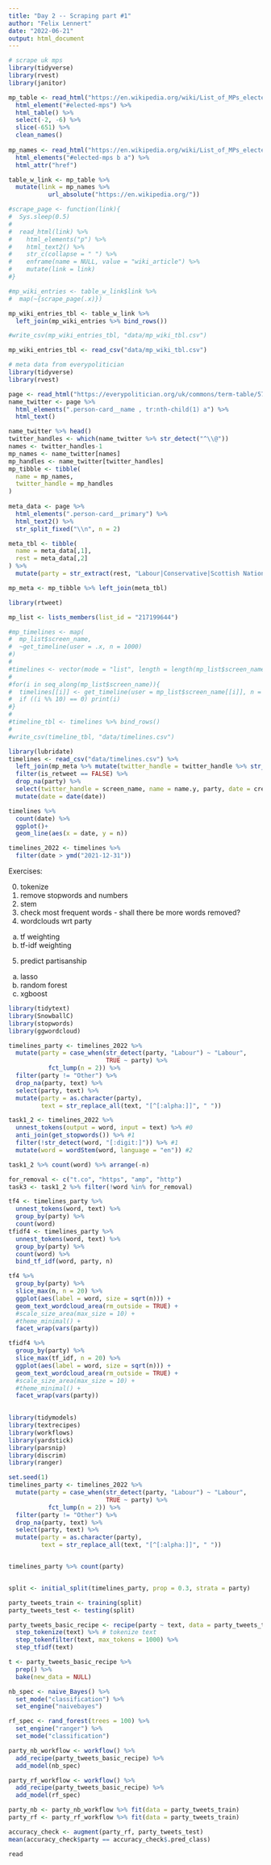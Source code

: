 ```yaml
---
title: "Day 2 -- Scraping part #1"
author: "Felix Lennert"
date: "2022-06-21"
output: html_document
---
```


```r
# scrape uk mps
library(tidyverse)
library(rvest)
library(janitor)

mp_table <- read_html("https://en.wikipedia.org/wiki/List_of_MPs_elected_in_the_2019_United_Kingdom_general_election") %>% 
  html_element("#elected-mps") %>% 
  html_table() %>% 
  select(-2, -6) %>% 
  slice(-651) %>% 
  clean_names()
  
mp_names <- read_html("https://en.wikipedia.org/wiki/List_of_MPs_elected_in_the_2019_United_Kingdom_general_election") %>% 
  html_elements("#elected-mps b a") %>% 
  html_attr("href")

table_w_link <- mp_table %>% 
  mutate(link = mp_names %>% 
           url_absolute("https://en.wikipedia.org/"))

#scrape_page <- function(link){
#  Sys.sleep(0.5)
#  
#  read_html(link) %>% 
#    html_elements("p") %>% 
#    html_text2() %>% 
#    str_c(collapse = " ") %>% 
#    enframe(name = NULL, value = "wiki_article") %>% 
#    mutate(link = link)
#}

#mp_wiki_entries <- table_w_link$link %>% 
#  map(~{scrape_page(.x)})

mp_wiki_entries_tbl <- table_w_link %>% 
  left_join(mp_wiki_entries %>% bind_rows())

#write_csv(mp_wiki_entries_tbl, "data/mp_wiki_tbl.csv")

mp_wiki_entries_tbl <- read_csv("data/mp_wiki_tbl.csv")

# meta data from everypolitician
library(tidyverse)
library(rvest)

page <- read_html("https://everypolitician.org/uk/commons/term-table/57.html#facet=social")
name_twitter <- page %>% 
  html_elements(".person-card__name , tr:nth-child(1) a") %>% 
  html_text()

name_twitter %>% head()
twitter_handles <- which(name_twitter %>% str_detect("^\\@"))
names <- twitter_handles-1
mp_names <- name_twitter[names]
mp_handles <- name_twitter[twitter_handles]
mp_tibble <- tibble(
  name = mp_names,
  twitter_handle = mp_handles
)
  
meta_data <- page %>% 
  html_elements(".person-card__primary") %>% 
  html_text2() %>% 
  str_split_fixed("\\n", n = 2)

meta_tbl <- tibble(
  name = meta_data[,1],
  rest = meta_data[,2]
) %>% 
  mutate(party = str_extract(rest, "Labour|Conservative|Scottish National Party|Labour\\/Co-operative|Sinn Féin|Liberal Democrat|DUP|Plaid Cymru|Independent|Green|Speaker"))

mp_meta <- mp_tibble %>% left_join(meta_tbl)


```


```r
library(rtweet)

mp_list <- lists_members(list_id = "217199644")

#mp_timelines <- map(
#  mp_list$screen_name, 
#  ~get_timeline(user = .x, n = 1000)
#) 
#
#timelines <- vector(mode = "list", length = length(mp_list$screen_name))
#
#for(i in seq_along(mp_list$screen_name)){
#  timelines[[i]] <- get_timeline(user = mp_list$screen_name[[i]], n = 1000)
#  if ((i %% 10) == 0) print(i)
#}
#
#timeline_tbl <- timelines %>% bind_rows()
#
#write_csv(timeline_tbl, "data/timelines.csv")
```

```r
library(lubridate)
timelines <- read_csv("data/timelines.csv") %>% 
  left_join(mp_meta %>% mutate(twitter_handle = twitter_handle %>% str_remove("@")), by = c("screen_name" = "twitter_handle")) %>%
  filter(is_retweet == FALSE) %>% 
  drop_na(party) %>% 
  select(twitter_handle = screen_name, name = name.y, party, date = created_at, text) %>% 
  mutate(date = date(date))

timelines %>% 
  count(date) %>% 
  ggplot()+
  geom_line(aes(x = date, y = n))

timelines_2022 <- timelines %>% 
  filter(date > ymd("2021-12-31"))
```

Exercises:

0. tokenize
1. remove stopwords and numbers
2. stem
3. check most frequent words - shall there be more words removed?
4. wordclouds wrt party
a. tf weighting
b. tf-idf weighting
5. predict partisanship
a. lasso
b. random forest
c. xgboost

```r
library(tidytext)
library(SnowballC)
library(stopwords)
library(ggwordcloud)

timelines_party <- timelines_2022 %>% 
  mutate(party = case_when(str_detect(party, "Labour") ~ "Labour",
                           TRUE ~ party) %>% 
           fct_lump(n = 2)) %>% 
  filter(party != "Other") %>% 
  drop_na(party, text) %>% 
  select(party, text) %>% 
  mutate(party = as.character(party),
         text = str_replace_all(text, "[^[:alpha:]]", " "))

task1_2 <- timelines_2022 %>% 
  unnest_tokens(output = word, input = text) %>% #0
  anti_join(get_stopwords()) %>% #1
  filter(!str_detect(word, "[:digit:]")) %>% #1
  mutate(word = wordStem(word, language = "en")) #2

task1_2 %>% count(word) %>% arrange(-n)

for_removal <- c("t.co", "https", "amp", "http")
task3 <- task1_2 %>% filter(!word %in% for_removal)

tf4 <- timelines_party %>%
  unnest_tokens(word, text) %>% 
  group_by(party) %>% 
  count(word)
tfidf4 <- timelines_party %>%
  unnest_tokens(word, text) %>% 
  group_by(party) %>% 
  count(word) %>% 
  bind_tf_idf(word, party, n)

tf4 %>% 
  group_by(party) %>% 
  slice_max(n, n = 20) %>% 
  ggplot(aes(label = word, size = sqrt(n))) +
  geom_text_wordcloud_area(rm_outside = TRUE) +
  #scale_size_area(max_size = 10) +
  #theme_minimal() +
  facet_wrap(vars(party))

tfidf4 %>% 
  group_by(party) %>% 
  slice_max(tf_idf, n = 20) %>% 
  ggplot(aes(label = word, size = sqrt(n))) +
  geom_text_wordcloud_area(rm_outside = TRUE) +
  #scale_size_area(max_size = 10) +
  #theme_minimal() +
  facet_wrap(vars(party))
  
```

```r
library(tidymodels)
library(textrecipes)
library(workflows)
library(yardstick)
library(parsnip)
library(discrim)
library(ranger)

set.seed(1)
timelines_party <- timelines_2022 %>% 
  mutate(party = case_when(str_detect(party, "Labour") ~ "Labour",
                           TRUE ~ party) %>% 
           fct_lump(n = 2)) %>% 
  filter(party != "Other") %>% 
  drop_na(party, text) %>% 
  select(party, text) %>% 
  mutate(party = as.character(party),
         text = str_replace_all(text, "[^[:alpha:]]", " "))


timelines_party %>% count(party)


split <- initial_split(timelines_party, prop = 0.3, strata = party)

party_tweets_train <- training(split)
party_tweets_test <- testing(split)

party_tweets_basic_recipe <- recipe(party ~ text, data = party_tweets_train) %>% 
  step_tokenize(text) %>% # tokenize text
  step_tokenfilter(text, max_tokens = 1000) %>%
  step_tfidf(text) 

t <- party_tweets_basic_recipe %>% 
  prep() %>% 
  bake(new_data = NULL)

nb_spec <- naive_Bayes() %>% 
  set_mode("classification") %>% 
  set_engine("naivebayes")

rf_spec <- rand_forest(trees = 100) %>%
  set_engine("ranger") %>%
  set_mode("classification") 

party_nb_workflow <- workflow() %>% 
  add_recipe(party_tweets_basic_recipe) %>% 
  add_model(nb_spec)

party_rf_workflow <- workflow() %>% 
  add_recipe(party_tweets_basic_recipe) %>% 
  add_model(rf_spec)

party_nb <- party_nb_workflow %>% fit(data = party_tweets_train)
party_rf <- party_rf_workflow %>% fit(data = party_tweets_train)

accuracy_check <- augment(party_rf, party_tweets_test)
mean(accuracy_check$party == accuracy_check$.pred_class)

```


```r
read
```


